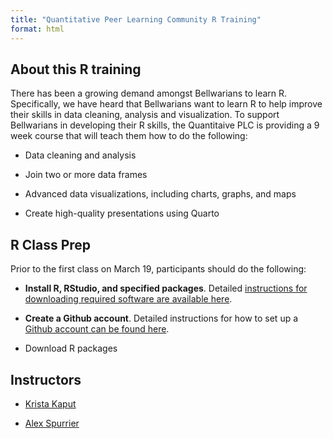 ```yaml
---
title: "Quantitative Peer Learning Community R Training"
format: html
---
```


## About this R training

There has been a growing demand amongst Bellwarians to learn R. Specifically, we have heard that Bellwarians want to learn R to help improve their skills in data cleaning, analysis and visualization. To support Bellwarians in developing their R skills, the Quantitaive PLC is providing a 9 week course that will teach them how to do the following:

-   Data cleaning and analysis

-   Join two or more data frames

-   Advanced data visualizations, including charts, graphs, and maps

-   Create high-quality presentations using Quarto

## R Class Prep

Prior to the first class on March 19, participants should do the following:

-   **Install R, RStudio, and specified packages**. Detailed [instructions for downloading required software are available here](https://kkaput23.github.io/quant_plc/setup.html).

-   **Create a Github account**. Detailed instructions for how to set up a [Github account can be found here](https://docs.github.com/en/get-started/start-your-journey/creating-an-account-on-github).

-   Download R packages

## Instructors

-   [Krista Kaput](https://bellwether.org/experts/krista-kaput/)

-   [Alex Spurrier](https://bellwether.org/experts/alex-spurrier/)

